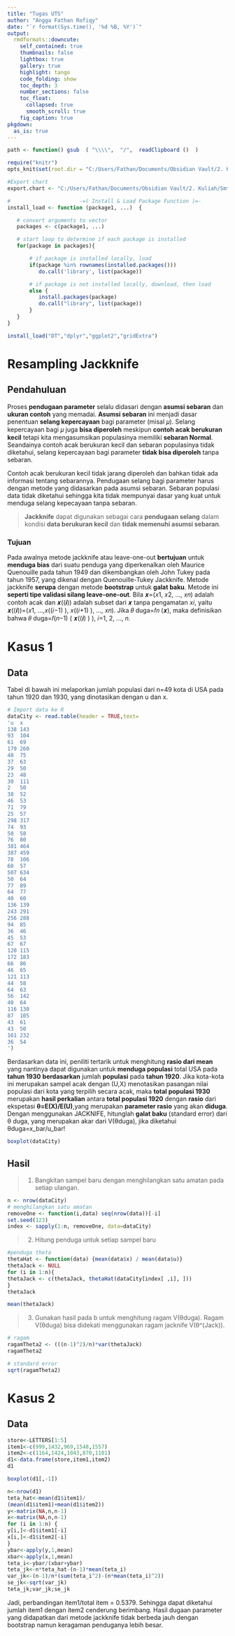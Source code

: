```yaml
---
title: "Tugas UTS"
author: "Angga Fathan Rofiqy"
date: "`r format(Sys.time(), '%d %B, %Y')`"
output:
  rmdformats::downcute:
    self_contained: true
    thumbnails: false
    lightbox: true
    gallery: true
    highlight: tango
    code_folding: show
    toc_depth: 3
    number_sections: false
    toc_float:
      collapsed: true
      smooth_scroll: true
    fig_caption: true
pkgdown:
  as_is: true
---
```


```r
path <- function() gsub  ( "\\\\",  "/",  readClipboard ()  )

require("knitr")
opts_knit$set(root.dir = "C:/Users/Fathan/Documents/Obsidian Vault/2. Kuliah/Smt 6/2. Teknik Pembelajaran Mesin/Project/Kuliah Tugas Individu 1")

#Export chart
export.chart <- "C:/Users/Fathan/Documents/Obsidian Vault/2. Kuliah/Smt 6/2. Teknik Pembelajaran Mesin/Project/Kuliah Tugas Individu 1/Chart"

#                      -=( Install & Load Package Function )=-
install_load <- function (package1, ...)  {   

   # convert arguments to vector
   packages <- c(package1, ...)

   # start loop to determine if each package is installed
   for(package in packages){

       # if package is installed locally, load
       if(package %in% rownames(installed.packages()))
          do.call('library', list(package))

       # if package is not installed locally, download, then load
       else {
          install.packages(package)
          do.call("library", list(package))
       }
   } 
}

install_load("DT","dplyr","ggplot2","gridExtra")
```

# Resampling Jackknife

## Pendahuluan

Proses **pendugaan parameter** selalu didasari dengan **asumsi sebaran** dan **ukuran contoh** yang memadai. **Asumsi sebaran** ini menjadi dasar penentuan **selang kepercayaan** bagi parameter (misal 𝜇). Selang kepercayaan bagi 𝜇 juga **bisa diperoleh** meskipun **contoh acak berukuran kecil** tetapi kita mengasumsikan populasinya memiliki **sebaran Normal**. Seandainya contoh acak berukuran kecil dan sebaran populasinya tidak diketahui, selang kepercayaan bagi parameter **tidak bisa diperoleh** tanpa sebaran.

Contoh acak berukuran kecil tidak jarang diperoleh dan bahkan tidak ada informasi tentang sebarannya. Pendugaan selang bagi parameter harus dengan metode yang didasarkan pada asumsi sebaran. Sebaran populasi data tidak diketahui sehingga kita tidak mempunyai dasar yang kuat untuk menduga selang kepecayaan tanpa sebaran.

> **Jackknife** dapat digunakan sebagai cara **pendugaan selang** dalam kondisi **data berukuran kecil** dan **tidak memenuhi asumsi sebaran**.

### Tujuan

Pada awalnya metode jackknife atau leave-one-out **bertujuan** untuk **menduga bias** dari suatu penduga yang diperkenalkan oleh Maurice Quenouille pada tahun 1949 dan dikembangkan oleh John Tukey pada tahun 1957, yang dikenal dengan Quenouille-Tukey Jackknife. Metode jackknife **serupa** dengan metode **bootstrap** untuk **galat baku**. Metode ini **seperti tipe validasi silang leave-one-out**. Bila 𝒙=(𝑥1, 𝑥2, …, 𝑥𝑛) adalah contoh acak dan 𝒙((𝒊)) adalah subset dari 𝒙 tanpa pengamatan 𝑥𝑖, yaitu 𝒙((𝒊))=(𝑥1, …,𝑥((𝑖−1) ), 𝑥((𝑖+1) ), …, 𝑥𝑛). Jika 𝜃 duga=𝑓𝑛 (𝒙), maka definisikan bahwa 𝜃 duga=𝑓(𝑛−1) ( 𝒙((𝒊) ) ), 𝑖=1, 2, …, 𝑛.

# Kasus 1

## Data

Tabel di bawah ini melaporkan jumlah populasi dari n=49 kota di USA pada tahun 1920 dan 1930, yang dinotasikan dengan u dan x.

```r
# Import data ke R
dataCity <- read.table(header = TRUE,text=
'u  x 
138 143
93  104
61  69
179 260
48  75
37  63
29  50
23  48
30  111
2   50
38  52
46  53
71  79
25  57
298 317
74  93
50  58
76  80
381 464
387 459
78  106
60  57
507 634
50  64
77  89
64  77
40  60
136 139
243 291
256 288
94  85
36  46
45  53
67  67
120 115
172 183
66  86
46  65
121 113
44  58
64  63
56  142
40  64
116 130
87  105
43  61
43  50
161 232
36  54
')
```

Berdasarkan data ini, peniliti tertarik untuk menghitung **rasio dari mean** yang nantinya dapat digunakan untuk **menduga populasi** total USA pada **tahun 1930** **berdasarkan** jumlah **populasi** pada **tahun 1920**. Jika kota-kota ini merupakan sampel acak dengan (U,X) menotasikan pasangan nilai populasi dari kota yang terpilih secara acak, maka **total populasi 1930** merupakan **hasil perkalian** antara **total populasi 1920** dengan **rasio** dari ekspetasi **θ=E(X)/E(U)**,yang merupakan **parameter rasio** yang akan **diduga**. Dengan menggunakan JACKNIFE, hitunglah **galat baku** (standard error) dari θ duga, yang merupakan akar dari V(θduga), jika diketahui θduga=x_bar/u_bar!

```r
boxplot(dataCity)
```

## Hasil

> 1.  Bangkitan sampel baru dengan menghilangkan satu amatan pada setiap ulangan.

```r
n <- nrow(dataCity)
# menghilangkan satu amatan
removeOne <- function(i,data) seq(nrow(data))[-i]
set.seed(123)
index <- sapply(1:n, removeOne, data=dataCity)
```

> 2.  Hitung penduga untuk setiap sampel baru

```r
#penduga theta
thetaHat <- function(data) {mean(data$x) / mean(data$u)}
thetaJack <- NULL
for (i in 1:n){  
thetaJack <- c(thetaJack, thetaHat(dataCity[index[ ,i], ]))
}
thetaJack
```

```r
mean(thetaJack)
```

> 3.  Gunakan hasil pada b untuk menghitung ragam V(θduga). Ragam V(θduga) bisa didekati menggunakan ragam jacknife V(θ\^(Jack)).

```r
# ragam
ragamTheta2 <- (((n-1)^2)/n)*var(thetaJack)
ragamTheta2
```

```r
# standard error
sqrt(ragamTheta2)
```

# Kasus 2

## Data

```r
store<-LETTERS[1:5]
item1<-c(999,1432,969,1548,1557)
item2<-c(1164,1424,1043,870,1101)
d1<-data.frame(store,item1,item2)
d1
```

```r
boxplot(d1[,-1])
```

```r
n<-nrow(d1)
teta_hat<-mean(d1$item1)/ 
(mean(d1$item1)+mean(d1$item2))
y<-matrix(NA,n,n-1)
x<-matrix(NA,n,n-1)
for (i in 1:n) {
y[i,]<-d1$item1[-i]
x[i,]<-d1$item2[-i]
}
ybar<-apply(y,1,mean)
xbar<-apply(x,1,mean)
teta_i<-ybar/(xbar+ybar)
teta_jk<-n*teta_hat-(n-1)*mean(teta_i)
var_jk<-(n-1)/n*(sum(teta_i^2)-(n*mean(teta_i)^2))
se_jk<-sqrt(var_jk)
teta_jk;var_jk;se_jk
```

Jadi, perbandingan item1/total item = 0.5379. Sehingga dapat diketahui jumlah item1 dengan item2 cenderung berimbang. Hasil dugaan parameter yang didapatkan dari metode jackknife tidak berbeda jauh dengan bootstrap namun keragaman penduganya lebih besar.

```r

```
